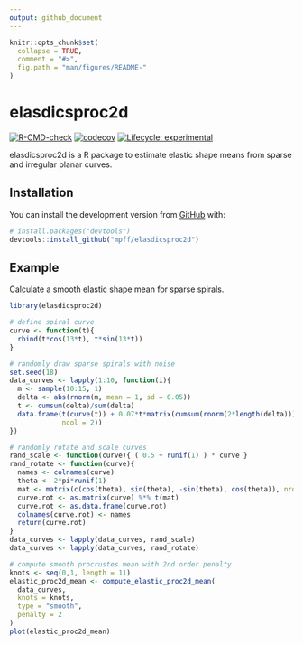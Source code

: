 ---
output: github_document
---

<!-- README.md is generated from README.Rmd. Please edit that file -->

```{r, include = FALSE}
knitr::opts_chunk$set(
  collapse = TRUE,
  comment = "#>",
  fig.path = "man/figures/README-"
)
```

# elasdicsproc2d

<!-- badges: start -->
[![R-CMD-check](https://github.com/mpff/elasdicsproc2d/workflows/R-CMD-check/badge.svg)](https://github.com/mpff/elasdicsproc2d/actions)
[![codecov](https://codecov.io/gh/mpff/elasdicsproc2d/branch/main/graph/badge.svg?token=p0xOHfDpnk)](https://codecov.io/gh/mpff/elasdicsproc2d)
[![Lifecycle: experimental](https://img.shields.io/badge/lifecycle-experimental-orange.svg)](https://lifecycle.r-lib.org/articles/stages.html#experimental)
<!-- badges: end -->

elasdicsproc2d is a R package to estimate elastic shape means from sparse and irregular planar curves.

## Installation

You can install the development version from [GitHub](https://github.com/) with:

``` r
# install.packages("devtools")
devtools::install_github("mpff/elasdicsproc2d")
```

## Example

Calculate a smooth elastic shape mean for sparse spirals.

```{r example}
library(elasdicsproc2d)

# define spiral curve
curve <- function(t){
  rbind(t*cos(13*t), t*sin(13*t))
}

# randomly draw sparse spirals with noise
set.seed(18)
data_curves <- lapply(1:10, function(i){
  m <- sample(10:15, 1)
  delta <- abs(rnorm(m, mean = 1, sd = 0.05))
  t <- cumsum(delta)/sum(delta)
  data.frame(t(curve(t)) + 0.07*t*matrix(cumsum(rnorm(2*length(delta))),
             ncol = 2))
})

# randomly rotate and scale curves
rand_scale <- function(curve){ ( 0.5 + runif(1) ) * curve }
rand_rotate <- function(curve){
  names <- colnames(curve)
  theta <- 2*pi*runif(1)
  mat <- matrix(c(cos(theta), sin(theta), -sin(theta), cos(theta)), nrow = 2, ncol = 2)
  curve.rot <- as.matrix(curve) %*% t(mat)
  curve.rot <- as.data.frame(curve.rot)
  colnames(curve.rot) <- names
  return(curve.rot)
}
data_curves <- lapply(data_curves, rand_scale)
data_curves <- lapply(data_curves, rand_rotate)

# compute smooth procrustes mean with 2nd order penalty
knots <- seq(0,1, length = 11)
elastic_proc2d_mean <- compute_elastic_proc2d_mean(
  data_curves,
  knots = knots,
  type = "smooth",
  penalty = 2
)
plot(elastic_proc2d_mean)
```
